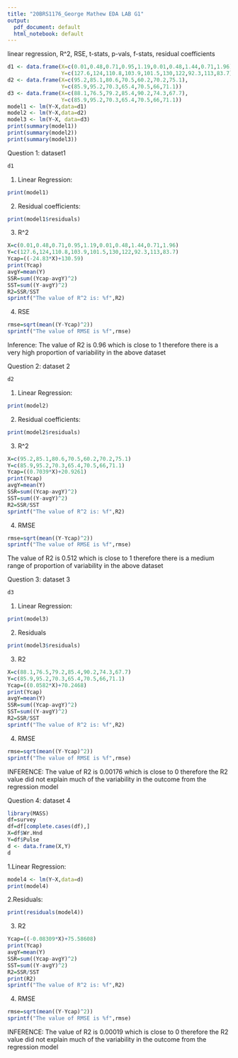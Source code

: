 ```yaml
---
title: "20BRS1176_George Mathew EDA LAB G1"
output:
  pdf_document: default
  html_notebook: default
---
```

linear regression, R^2, RSE, t-stats, p-vals, f-stats, residual coefficients
```r
d1 <- data.frame(X=c(0.01,0.48,0.71,0.95,1.19,0.01,0.48,1.44,0.71,1.96),
                 Y=c(127.6,124,110.8,103.9,101.5,130,122,92.3,113,83.7))
d2 <- data.frame(X=c(95.2,85.1,80.6,70.5,60.2,70.2,75.1),
                 Y=c(85.9,95.2,70.3,65.4,70.5,66,71.1))
d3 <- data.frame(X=c(88.1,76.5,79.2,85.4,90.2,74.3,67.7),
                 Y=c(85.9,95.2,70.3,65.4,70.5,66,71.1))
model1 <- lm(Y~X,data=d1)
model2 <- lm(Y~X,data=d2)
model3 <- lm(Y~X, data=d3)
print(summary(model1))
print(summary(model2))
print(summary(model3))
```
Question 1: dataset1
```r
d1
```
1. Linear Regression:
```r
print(model1)
```
2. Residual coefficients:
```r
print(model1$residuals)
```
3. R^2
```r
X=c(0.01,0.48,0.71,0.95,1.19,0.01,0.48,1.44,0.71,1.96)
Y=c(127.6,124,110.8,103.9,101.5,130,122,92.3,113,83.7)
Ycap=((-24.83*X)+130.59)
print(Ycap)
avgY=mean(Y)
SSR=sum((Ycap-avgY)^2)
SST=sum((Y-avgY)^2)
R2=SSR/SST
sprintf("The value of R^2 is: %f",R2)
```
4. RSE
```r
rmse=sqrt(mean((Y-Ycap)^2))
sprintf("The value of RMSE is %f",rmse)
```
Inference:
The value of R2 is 0.96 which is close to 1 therefore there is a very high proportion of variability in the above dataset

Question 2: dataset 2
```r
d2
```
1. Linear Regression:
```r
print(model2)
```
2. Residual coefficients:
```r
print(model2$residuals)
```
3. R^2
```r
X=c(95.2,85.1,80.6,70.5,60.2,70.2,75.1)
Y=c(85.9,95.2,70.3,65.4,70.5,66,71.1)
Ycap=((0.7039*X)+20.9261)
print(Ycap)
avgY=mean(Y)
SSR=sum((Ycap-avgY)^2)
SST=sum((Y-avgY)^2)
R2=SSR/SST
sprintf("The value of R^2 is: %f",R2)
```
4. RMSE
```r
rmse=sqrt(mean((Y-Ycap)^2))
sprintf("The value of RMSE is %f",rmse)
```
The value of R2 is 0.512 which is close to 1 therefore there is a medium range of proportion of variability in the above dataset

Question 3: dataset 3
```r
d3
```
1. Linear Regression:
```r
print(model3)
```
2. Residuals
```r
print(model3$residuals)
```
3. R2
```r
X=c(88.1,76.5,79.2,85.4,90.2,74.3,67.7)
Y=c(85.9,95.2,70.3,65.4,70.5,66,71.1)
Ycap=((0.0582*X)+70.2468)
print(Ycap)
avgY=mean(Y)
SSR=sum((Ycap-avgY)^2)
SST=sum((Y-avgY)^2)
R2=SSR/SST
sprintf("The value of R^2 is: %f",R2)
```
4. RMSE
```r
rmse=sqrt(mean((Y-Ycap)^2))
sprintf("The value of RMSE is %f",rmse)
```
INFERENCE:
The value of R2 is 0.00176 which is close to 0 therefore the R2 value did not explain much of the variability in the outcome from the regression model

Question 4: dataset 4
```r
library(MASS)
df=survey
df=df[complete.cases(df),]
X=df$Wr.Hnd
Y=df$Pulse
d <- data.frame(X,Y)
d
```
1.Linear Regression:
```r
model4 <- lm(Y~X,data=d)
print(model4)
```
2.Residuals:
```r
print(residuals(model4))
```
3. R2
```r
Ycap=((-0.08309*X)+75.58608)
print(Ycap)
avgY=mean(Y)
SSR=sum((Ycap-avgY)^2)
SST=sum((Y-avgY)^2)
R2=SSR/SST
print(R2)
sprintf("The value of R^2 is: %f",R2)
```
4. RMSE
```r
rmse=sqrt(mean((Y-Ycap)^2))
sprintf("The value of RMSE is %f",rmse)
```
INFERENCE:
The value of R2 is 0.00019 which is close to 0 therefore the R2 value did not explain much of the variability in the outcome from the regression model
